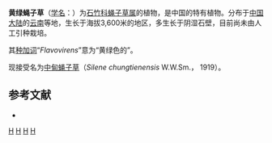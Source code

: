 {{Speciesbox
| genus = Silene
| species = flavovirens
| authority = [[吴征镒|C. Y. Wu]], 1982
}}

'''黄绿蝇子草'''（[[学名|学名]]：{{lang|la|''Silene flavovirens''}}）为[[石竹科|石竹科]][[蝇子草属|蝇子草属]]的植物，是中国的特有植物。分布于[[中国大陆|中国大陆]]的[[云南|云南]]等地，生长于海拔3,600米的地区，多生长于阴湿石壁，目前尚未由人工引种栽培。

其[[种加词|种加词]]“''Flavovirens''”意为“黄绿色的”。

现接受名为[[中甸蝇子草|中甸蝇子草]]（''Silene chungtienensis'' W.W.Sm.， 1919）。

== 参考文献 ==
<div class="references-small">
* {{cite web| url =http://www.bioinfo.cn/db05/KmzwSpecies.php?action=view&id=2169| title =黄绿蝇子草| work =《中国高等植物数据库全库》| publisher =中国科学院微生物研究所| author =昆明植物研究所| accessdate =2009-02-23| archive-date =2016-03-05| archive-url =https://web.archive.org/web/20160305000942/http://www.bioinfo.cn/db05/KmzwSpecies.php?action=view&id=2169| dead-url =yes}}
</div>
{{Taxonbar|from=Q11178178}}

[[Category:蝇子草属|H]]
[[Category:中国特有植物|H]]
[[Category:云南植物|H]]
[[Category:1982年描述的植物|H]]